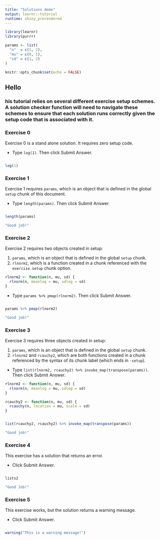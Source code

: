 ```yaml
---
title: "Solutions demo"
output: learnr::tutorial
runtime: shiny_prerendered
---
```


```r
library(learnr)
library(purrr)

params <- list(
  "n"  = c(1, 2),
  "mu" = c(0, 1),
  "sd" = c(1, 2)
)

knitr::opts_chunk$set(echo = FALSE)
```


## Hello

### \t 

This tutorial relies on several different exercise setup schemes. A solution checker function will need to navigate these schemes to ensure that each solution runs correctly given the setup code that is associated with it.

### Exercise 0

Exercise 0 is a stand alone solution. It requires zero setup code.

* Type `log(1)`. Then click Submit Answer.

```r

```

```r
log(1)
```

### Exercise 1

Exercise 1 requires `params`, which is an object that is defined in the global `setup` chunk of this document.

* Type `length(params)`. Then click Submit Answer.


```r

```

```r
length(params)
```

```r
"Good job!"
```

### Exercise 2

Exercise 2 requires two objects created in setup:

1. `params`, which is an object that is defined in the global `setup` chunk.
1. `rlnorm2`, which is a function created in a chunk referenced with the `exercise.setup` chunk option.

```r
rlnorm2 <- function(n, mu, sd) {
  rlnorm(n, meanlog = mu, sdlog = sd)
}
```

* Type `params %>% pmap(rlnorm2)`. Then click Submit Answer.

```r

```

```r
params %>% pmap(rlnorm2)
```

```r
"Good job!"
```

### Exercise 3

Exercise 3 requires three objects created in setup:

1. `params`, which is an object that is defined in the global `setup` chunk.
1. `rlnorm2` and `rcauchy2`, which are both functions created in a chunk referenced by the syntax of its chunk label (which ends in `-setup`).

* Type `list(rlnorm2, rcauchy2) %>% invoke_map(transpose(params))`. Then click Submit Answer.

```r
rlnorm2 <- function(n, mu, sd) {
  rlnorm(n, meanlog = mu, sdlog = sd)
}

rcauchy2 <- function(n, mu, sd) {
  rcauchy(n, location = mu, scale = sd)
}
```

```r

```

```r
list(rcauchy2, rcauchy2) %>% invoke_map(transpose(params))
```

```r
"Good job!"
```

### Exercise 4

This exercise has a solution that returns an error.

* Click Submit Answer.

```r

```

```r
lists2
```

```r
"Good Job!"
```

### Exercise 5

This exercise works, but the solution returns a warning message.

* Click Submit Answer.

```r

```

```r
warning("This is a warning message!")
```



